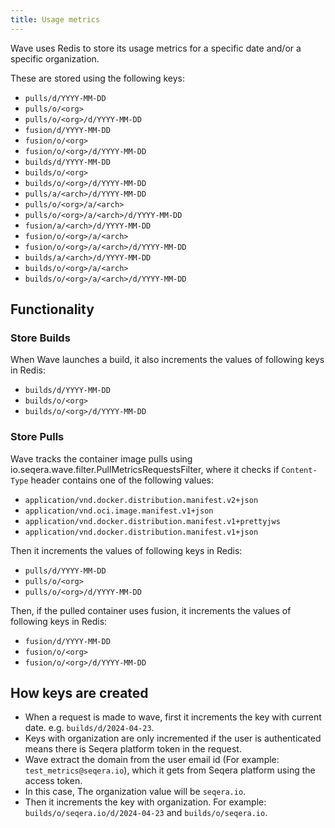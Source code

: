 ```yaml
---
title: Usage metrics
---
```


Wave uses Redis to store its usage metrics for a specific date and/or a specific organization.

These are stored using the following keys:

- `pulls/d/YYYY-MM-DD`
- `pulls/o/<org>`
- `pulls/o/<org>/d/YYYY-MM-DD`
- `fusion/d/YYYY-MM-DD`
- `fusion/o/<org>`
- `fusion/o/<org>/d/YYYY-MM-DD`
- `builds/d/YYYY-MM-DD`
- `builds/o/<org>`
- `builds/o/<org>/d/YYYY-MM-DD`
- `pulls/a/<arch>/d/YYYY-MM-DD`
- `pulls/o/<org>/a/<arch>`
- `pulls/o/<org>/a/<arch>/d/YYYY-MM-DD`
- `fusion/a/<arch>/d/YYYY-MM-DD`
- `fusion/o/<org>/a/<arch>`
- `fusion/o/<org>/a/<arch>/d/YYYY-MM-DD`
- `builds/a/<arch>/d/YYYY-MM-DD`
- `builds/o/<org>/a/<arch>`
- `builds/o/<org>/a/<arch>/d/YYYY-MM-DD`

## Functionality

### Store Builds

When Wave launches a build, it also increments the values of following keys in Redis:

- `builds/d/YYYY-MM-DD`
- `builds/o/<org>`
- `builds/o/<org>/d/YYYY-MM-DD`

### Store Pulls

Wave tracks the container image pulls using io.seqera.wave.filter.PullMetricsRequestsFilter, where it checks if `Content-Type` header contains one of the following values:

- `application/vnd.docker.distribution.manifest.v2+json`
- `application/vnd.oci.image.manifest.v1+json`
- `application/vnd.docker.distribution.manifest.v1+prettyjws`
- `application/vnd.docker.distribution.manifest.v1+json`

Then it increments the values of following keys in Redis:

- `pulls/d/YYYY-MM-DD`
- `pulls/o/<org>`
- `pulls/o/<org>/d/YYYY-MM-DD`

Then, if the pulled container uses fusion, it increments the values of following keys in Redis:

- `fusion/d/YYYY-MM-DD`
- `fusion/o/<org>`
- `fusion/o/<org>/d/YYYY-MM-DD`

## How keys are created

- When a request is made to wave, first it increments the key with current date. e.g. `builds/d/2024-04-23`.
- Keys with organization are only incremented if the user is authenticated means there is Seqera platform token in the request.
- Wave extract the domain from the user email id (For example: `test_metrics@seqera.io`), which it gets from Seqera platform using the access token.
- In this case, The organization value will be `seqera.io`.
- Then it increments the key with organization. For example: `builds/o/seqera.io/d/2024-04-23` and `builds/o/seqera.io`.
